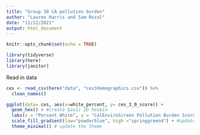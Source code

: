 ```yaml
---
title: "Group 30 CA pollution burden"
author: "Lauren Harris and Sam Rozal"
date: "11/12/2021"
output: html_document
---
```


```r
knitr::opts_chunk$set(echo = TRUE)

library(tidyverse)
library(here)
library(janitor)
```
Read in data 
```r
ces <- read_csv(here("data", "ces3demographics.csv")) %>% 
  clean_names()
```

```r
ggplot(data= ces, aes(x=white_percent, y= ces_3_0_score)) + 
  geom_hex() + #create basic 2D hexbin
  labs(x = "Percent White", y = "CalEnviroScreen Pollution Burden Score") + # add axis labels
  scale_fill_gradient(low="powderblue", high ="springgreen4") + #update fill color gradient 
  theme_minimal() # update the theme 
```

